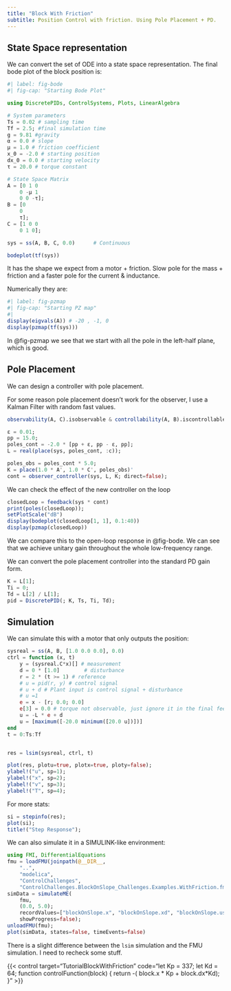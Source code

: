 ```yaml
---
title: "Block With Friction"
subtitle: Position Control with friction. Using Pole Placement + PD.
---
```


## State Space representation

We can convert the set of ODE into a state space representation. The final bode plot of the block position is: 

```julia
#| label: fig-bode
#| fig-cap: "Starting Bode Plot"

using DiscretePIDs, ControlSystems, Plots, LinearAlgebra

# System parameters
Ts = 0.02 # sampling time
Tf = 2.5; #final simulation time
g = 9.81 #gravity
α = 0.0 # slope
μ = 1.0 # friction coefficient
x_0 = -2.0 # starting position
dx_0 = 0.0 # starting velocity
τ = 20.0 # torque constant 

# State Space Matrix
A = [0 1 0
    0 -μ 1
    0 0 -τ];
B = [0
    0
    τ];
C = [1 0 0
    0 1 0];

sys = ss(A, B, C, 0.0)      # Continuous

bodeplot(tf(sys))
```

It has the shape we expect from a motor + friction. Slow pole for the mass + friction and a faster pole for the current & inductance.

Numerically they are:

```julia
#| label: fig-pzmap
#| fig-cap: "Starting PZ map"
#| 
display(eigvals(A)) # -20 , -1, 0  
display(pzmap(tf(sys)))
```

In @fig-pzmap we see that we start with all the pole in the left-half plane, which is good.

## Pole Placement

We can design a controller with pole placement.

For some reason pole placement doesn't work for the observer, I use a Kalman Filter with random fast values.

```julia
observability(A, C).isobservable & controllability(A, B).iscontrollable; #OK

ε = 0.01;
pp = 15.0;
poles_cont = -2.0 * [pp + ε, pp - ε, pp];
L = real(place(sys, poles_cont, :c));

poles_obs = poles_cont * 5.0;
K = place(1.0 * A', 1.0 * C', poles_obs)'
cont = observer_controller(sys, L, K; direct=false);
```

We can check the effect of the new controller on the loop

```julia
closedLoop = feedback(sys * cont)
print(poles(closedLoop));
setPlotScale("dB")
display(bodeplot(closedLoop[1, 1], 0.1:40))
display(pzmap(closedLoop))
```

We can compare this to the open-loop response in @fig-bode. We can see that we achieve unitary gain throughout the whole low-frequency range.

We can convert the pole placement controller into the standard PD gain form.

```julia
K = L[1];
Ti = 0;
Td = L[2] / L[1];
pid = DiscretePID(; K, Ts, Ti, Td);
```

## Simulation

We can simulate this with a motor that only outputs the position:

```julia
sysreal = ss(A, B, [1.0 0.0 0.0], 0.0)
ctrl = function (x, t)
    y = (sysreal.C*x)[] # measurement
    d = 0 * [1.0]        # disturbance
    r = 2 * (t >= 1) # reference
    # u = pid(r, y) # control signal
    # u + d # Plant input is control signal + disturbance
    # u =1
    e = x - [r; 0.0; 0.0]
    e[3] = 0.0 # torque not observable, just ignore it in the final feedback
    u = -L * e + d
    u = [maximum([-20.0 minimum([20.0 u])])]
end
t = 0:Ts:Tf


res = lsim(sysreal, ctrl, t)

plot(res, plotu=true, plotx=true, ploty=false);
ylabel!("u", sp=1);
ylabel!("x", sp=2);
ylabel!("v", sp=3);
ylabel!("T", sp=4);
```

For more stats:

```julia
si = stepinfo(res);
plot(si);
title!("Step Response");
```

We can also simulate it in a SIMULINK-like environment:

```julia
using FMI, DifferentialEquations
fmu = loadFMU(joinpath(@__DIR__,
    "..",
    "modelica",
    "ControlChallenges",
    "ControlChallenges.BlockOnSlope_Challenges.Examples.WithFriction.fmu"));
simData = simulateME(
    fmu,
    (0.0, 5.0);
    recordValues=["blockOnSlope.x", "blockOnSlope.xd", "blockOnSlope.usat"],
    showProgress=false);
unloadFMU(fmu);
plot(simData, states=false, timeEvents=false)
```

There is a slight difference between the `lsim` simulation and the FMU simulation. I need to recheck some stuff.

{{< control target="TutorialBlockWithFriction" code="let Kp = 337;
let Kd = 64;
function controlFunction(block)
{
  return -( block.x * Kp + block.dx*Kd);
}" >}}
